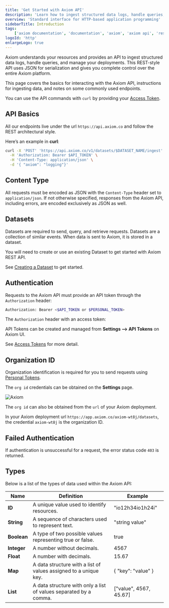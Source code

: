 ```yaml
---
title: 'Get Started with Axiom API'
description: 'Learn how to ingest structured data logs, handle queries, and manage your deployments using the API.'
overview: 'Standard interface for HTTP-based application programming'
sidebarTitle: Introduction
tags:
    ['axiom documentation', 'documentation', 'axiom', 'axiom api', 'rest api', 'rest', 'content type', 'datasets', 'authentication', 'string', 'boolean', 'integer', 'float', 'map', 'list']
logoId: 'http'
enlargeLogo: true
---
```


Axiom understands your resources and provides an API to ingest structured data logs, handle queries, and manage your deployments. This REST-style API uses JSON for serialization and gives you complete control over the entire Axiom platform.

This page covers the basics for interacting with the Axiom API, instructions for ingesting data, and notes on some commonly used endpoints.

You can use the API commands with `curl` by providing your [Access Token](/reference/tokens).

## API Basics

All our endpoints live under the url `https://api.axiom.co` and follow the REST architectural style.

Here’s an example in **curl**:

```bash
curl -X 'POST' 'https://api.axiom.co/v1/datasets/$DATASET_NAME/ingest' \
  -H 'Authorization: Bearer $API_TOKEN' \
  -H 'Content-Type: application/json' \
  -d '{ "axiom": "logging"}'
```

## Content Type

All requests must be encoded as JSON with the `Content-Type` header set to `application/json`. If not otherwise specified, responses from the Axiom API, including errors, are encoded exclusively as JSON as well.

## Datasets

Datasets are required to send, query, and retrieve requests. Datasets are a collection of similar events. When data is sent to Axiom, it is stored in a dataset.

You will need to create or use an existing Dataset to get started with Axiom REST API.

See [Creating a Dataset](/reference/datasets) to get started.

## Authentication

Requests to the Axiom API must provide an API token through the `Authorization` header:

```bash
Authorization: Bearer <$API_TOKEN or $PERSONAL_TOKEN>
```

The `Authorization` header with an access token:

API Tokens can be created and managed from **Settings --> API Tokens** on Axiom UI.

See [Access Tokens](/reference/tokens) for more detail.

## Organization ID

Organization identification is required for you to send requests using [Personal Tokens](/reference/tokens#personal-access-tokens-pat).

The `org id` credentials can be obtained on the **Settings** page.

<Frame caption="Axiom">
  <img src="/doc-assets/shots/rest-orgid-1.png" alt="Axiom" />
</Frame>

The `org id` can also be obtained from the `url` of your Axiom deployment.

In your Axiom deployment url `https://app.axiom.co/axiom-wt8j/datasets`, the credential `axiom-wt8j` is the organization ID.

## Failed Authentication

If authentication is unsuccessful for a request, the error status code `403` is returned.

## Types

Below is a list of the types of data used within the Axiom API:

| Name        | Definition                                                        | Example                |
| ----------- | ----------------------------------------------------------------- | ---------------------- |
| **ID**      | A unique value used to identify resources.                        | "io12h34io1h24i"       |
| **String**  | A sequence of characters used to represent text.                  | "string value"         |
| **Boolean** | A type of two possible values representing true or false.         | true                   |
| **Integer** | A number without decimals.                                        | 4567                   |
| **Float**   | A number with decimals.                                           | 15.67                  |
| **Map**     | A data structure with a list of values assigned to a unique key.  | \{ "key": "value" \}   |
| **List**    | A data structure with only a list of values separated by a comma. | ["value", 4567, 45.67] |
